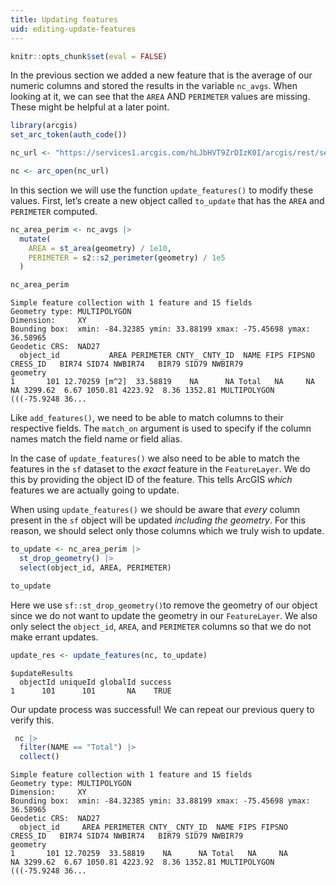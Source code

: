 ```yaml
---
title: Updating features
uid: editing-update-features
---
```


```r
knitr::opts_chunk$set(eval = FALSE)
```

In the previous section we added a new feature that is the average of our numeric columns and stored the results in the variable `nc_avgs`. When looking at it, we can see that the `AREA` AND `PERIMETER` values are missing. These might be helpful at a later point. 

```r
library(arcgis)
set_arc_token(auth_code())

nc_url <- "https://services1.arcgis.com/hLJbHVT9ZrDIzK0I/arcgis/rest/services/North%20Carolina%20SIDS/FeatureServer/0" 

nc <- arc_open(nc_url)
```


In this section we will use the function `update_features()` to modify these values. First, let's create a new object called `to_update` that has the `AREA` and `PERIMETER` computed. 

```r
nc_area_perim <- nc_avgs |> 
  mutate(
    AREA = st_area(geometry) / 1e10,
    PERIMETER = s2::s2_perimeter(geometry) / 1e5
  )

nc_area_perim
```
```
Simple feature collection with 1 feature and 15 fields
Geometry type: MULTIPOLYGON
Dimension:     XY
Bounding box:  xmin: -84.32385 ymin: 33.88199 xmax: -75.45698 ymax: 36.58965
Geodetic CRS:  NAD27
  object_id           AREA PERIMETER CNTY_ CNTY_ID  NAME FIPS FIPSNO CRESS_ID   BIR74 SID74 NWBIR74   BIR79 SID79 NWBIR79                       geometry
1       101 12.70259 [m^2]  33.58819    NA      NA Total   NA     NA       NA 3299.62  6.67 1050.81 4223.92  8.36 1352.81 MULTIPOLYGON (((-75.9248 36...
```

Like `add_features()`, we need to be able to match columns to their respective fields. The `match_on` argument is used to specify if the column names match the field name or field alias. 

In the case of `update_features()` we also need to be able to match the features in the `sf` dataset to the _exact_ feature in the `FeatureLayer`. We do this by providing the object ID of the feature. This tells ArcGIS _which_ features we are actually going to update. 

When using `update_features()` we should be aware that _every_ column present in the `sf` object will be updated _including the geometry_. For this reason, we should select only those columns which we truly wish to update.

```r
to_update <- nc_area_perim |> 
  st_drop_geometry() |> 
  select(object_id, AREA, PERIMETER)

to_update
```

Here we use `sf::st_drop_geometry()`to remove the geometry of our object since we do not want to update the geometry in our `FeatureLayer`. We also only select the `object_id`, `AREA`, and `PERIMETER` columns so that we do not make errant updates. 

```r
update_res <- update_features(nc, to_update)
```
```
$updateResults
  objectId uniqueId globalId success
1      101      101       NA    TRUE
```

Our update process was successful! We can repeat our previous query to verify this. 

```r
 nc |> 
  filter(NAME == "Total") |> 
  collect()
```
```
Simple feature collection with 1 feature and 15 fields
Geometry type: MULTIPOLYGON
Dimension:     XY
Bounding box:  xmin: -84.32385 ymin: 33.88199 xmax: -75.45698 ymax: 36.58965
Geodetic CRS:  NAD27
  object_id     AREA PERIMETER CNTY_ CNTY_ID  NAME FIPS FIPSNO CRESS_ID   BIR74 SID74 NWBIR74   BIR79 SID79 NWBIR79                       geometry
1       101 12.70259  33.58819    NA      NA Total   NA     NA       NA 3299.62  6.67 1050.81 4223.92  8.36 1352.81 MULTIPOLYGON (((-75.9248 36...
```
